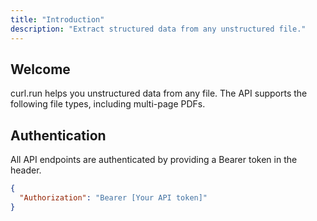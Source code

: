```yaml
---
title: "Introduction"
description: "Extract structured data from any unstructured file."
---
```


## Welcome

curl.run helps you unstructured data from any file. The API supports the following file types, including multi-page PDFs.

## Authentication

All API endpoints are authenticated by providing a Bearer token in the header.

```json
{
  "Authorization": "Bearer [Your API token]"
}
```
